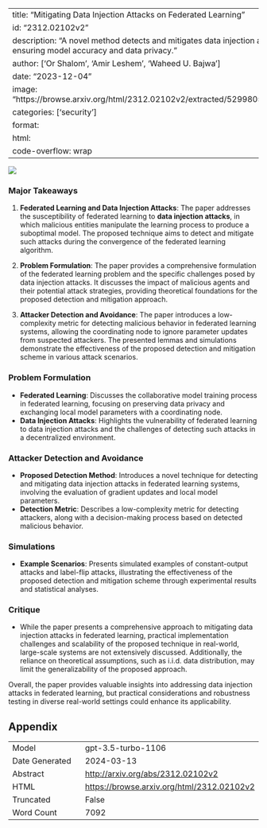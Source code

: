
---
title: "Mitigating Data Injection Attacks on Federated Learning"
id: "2312.02102v2"
description: "A novel method detects and mitigates data injection attacks in federated learning, ensuring model accuracy and data privacy."
author: ['Or Shalom', 'Amir Leshem', 'Waheed U. Bajwa']
date: "2023-12-04"
image: "https://browse.arxiv.org/html/2312.02102v2/extracted/5299805/Figures/FederatedSimple3.png"
categories: ['security']
format:
  html:
    code-overflow: wrap
---

![](https://browse.arxiv.org/html/2312.02102v2/extracted/5299805/Figures/FederatedSimple3.png)

### Major Takeaways
1. **Federated Learning and Data Injection Attacks**: The paper addresses the susceptibility of federated learning to **data injection attacks**, in which malicious entities manipulate the learning process to produce a suboptimal model. The proposed technique aims to detect and mitigate such attacks during the convergence of the federated learning algorithm.

2. **Problem Formulation**: The paper provides a comprehensive formulation of the federated learning problem and the specific challenges posed by data injection attacks. It discusses the impact of malicious agents and their potential attack strategies, providing theoretical foundations for the proposed detection and mitigation approach.

3. **Attacker Detection and Avoidance**: The paper introduces a low-complexity metric for detecting malicious behavior in federated learning systems, allowing the coordinating node to ignore parameter updates from suspected attackers. The presented lemmas and simulations demonstrate the effectiveness of the proposed detection and mitigation scheme in various attack scenarios.

### Problem Formulation
- **Federated Learning**: Discusses the collaborative model training process in federated learning, focusing on preserving data privacy and exchanging local model parameters with a coordinating node.
- **Data Injection Attacks**: Highlights the vulnerability of federated learning to data injection attacks and the challenges of detecting such attacks in a decentralized environment.

### Attacker Detection and Avoidance
- **Proposed Detection Method**: Introduces a novel technique for detecting and mitigating data injection attacks in federated learning systems, involving the evaluation of gradient updates and local model parameters.
- **Detection Metric**: Describes a low-complexity metric for detecting attackers, along with a decision-making process based on detected malicious behavior.

### Simulations
- **Example Scenarios**: Presents simulated examples of constant-output attacks and label-flip attacks, illustrating the effectiveness of the proposed detection and mitigation scheme through experimental results and statistical analyses.

### Critique
- While the paper presents a comprehensive approach to mitigating data injection attacks in federated learning, practical implementation challenges and scalability of the proposed technique in real-world, large-scale systems are not extensively discussed. Additionally, the reliance on theoretical assumptions, such as i.i.d. data distribution, may limit the generalizability of the proposed approach.

Overall, the paper provides valuable insights into addressing data injection attacks in federated learning, but practical considerations and robustness testing in diverse real-world settings could enhance its applicability.

## Appendix

|          |          |
|----------|----------|
| Model     | gpt-3.5-turbo-1106       |
| Date Generated     | 2024-03-13       |
| Abstract | [http://arxiv.org/abs/2312.02102v2](http://arxiv.org/abs/2312.02102v2)        |
| HTML     | [https://browse.arxiv.org/html/2312.02102v2](https://browse.arxiv.org/html/2312.02102v2)       |
| Truncated       | False       |
| Word Count       | 7092       |
